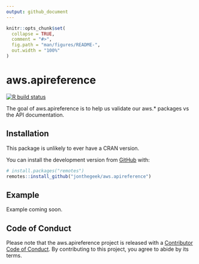 ```yaml
---
output: github_document
---
```


<!-- README.md is generated from README.Rmd. Please edit that file -->

```r
knitr::opts_chunk$set(
  collapse = TRUE,
  comment = "#>",
  fig.path = "man/figures/README-",
  out.width = "100%"
)
```

# aws.apireference

<!-- badges: start -->
[![R build status](https://github.com/jonthegeek/aws.apireference/workflows/R-CMD-check/badge.svg)](https://github.com/jonthegeek/aws.apireference/actions)
<!-- badges: end -->

The goal of aws.apireference is to help us validate our aws.* packages vs the API documentation.

## Installation

This package is unlikely to ever have a CRAN version.

You can install the development version from [GitHub](https://github.com/) with:

``` r
# install.packages("remotes")
remotes::install_github("jonthegeek/aws.apireference")
```
## Example

Example coming soon.

## Code of Conduct

Please note that the aws.apireference project is released with a [Contributor Code of Conduct](https://contributor-covenant.org/version/2/0/CODE_OF_CONDUCT.html). 
By contributing to this project, you agree to abide by its terms.

